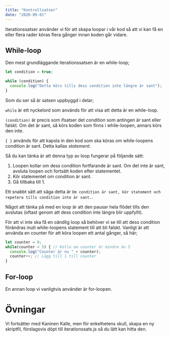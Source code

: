 ```yaml
---
title: "Kontrollsatser"
date: "2020-09-01"
---
```


Iterationssatser använder vi för att skapa loopar i vår kod så att vi kan få en eller flera rader köras flera gånger innan koden går vidare.

## While-loop

Den mest grundläggande iterationssatsen är en while-loop;

```javascript
let condition = true;

while (condition) {
  console.log("Detta körs tills dess condition inte längre är sant");
}
```

Som du ser så är satsen uppbyggd i delar;

`while` är ett nyckelord som används för att visa att detta är en while-loop.

`(condition)` är precis som ifsatser det *condition* som antingen är sant eller falskt. Om det är sant, så körs koden som finns i while-loopen, annars körs den inte.

`{ }` används för att kapsla in den kod som ska köras om while-loopens condition är sant. Detta kallas *statement*.

Så du kan tänka är att denna typ av loop fungerar på följande sätt:
1. Loopen kollar om dess condition fortfarande är sant. Om det inte är sant, avsluta loopen och fortsätt koden efter statementet.
2. Kör statementet om condition är sant.
3. Gå tillbaka till 1.

Ett snabbt sätt att säga detta är `Om condition är sant, kör statement och repetera tills condition inte är sant.`.

Något att tänka på med en loop är att den pausar hela flödet tills den avslutas (oftast genom att dess condition inte längre blir uppfyllt).

För att vi inte ska få en oändlig loop så behöver vi se till att dess condition förändras inuti while-loopens statement till att bli falskt. Vanligt är att använda en counter för att köra loopen ett antal gånger, så här;

```javascript
let counter = 0;
while(counter < 5) { // Kolla om counter är mindre än 5
  console.log("Counter är nu " + counter);
  counter++; // Lägg till 1 till counter
}
```

## For-loop

En annan loop vi vanligtvis använder är for-loopen. 

# Övningar
Vi fortsätter med Kaninen Kalle, men för enkelhetens skull, skapa en ny skriptfil, förslagsvis döpt till iterationssats.js så du lätt kan hitta den.